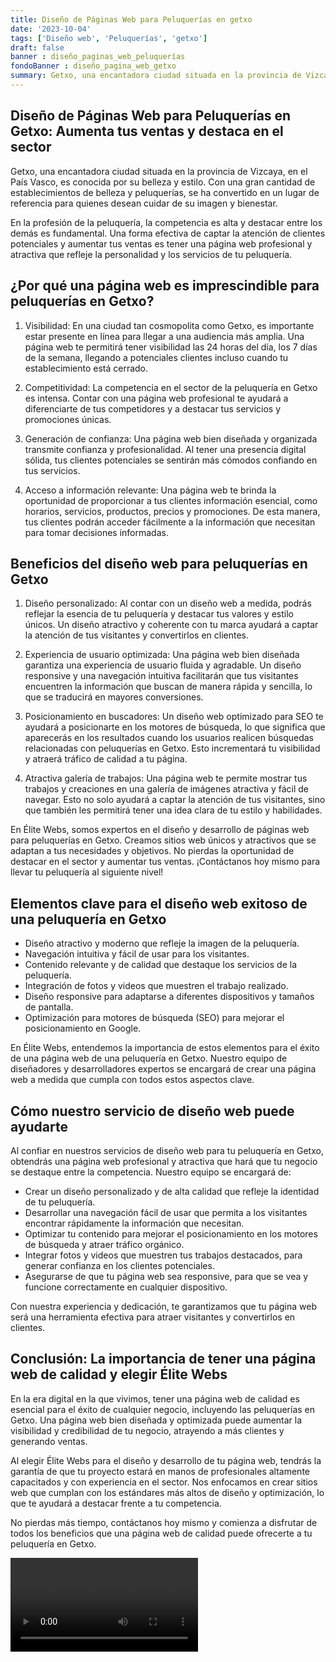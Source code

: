 ```yaml
---
title: Diseño de Páginas Web para Peluquerías en getxo
date: '2023-10-04'
tags: ['Diseño web', 'Peluquerías', 'getxo']
draft: false
banner : diseño_paginas_web_peluquerías
fondoBanner : diseño_pagina_web_getxo
summary: Getxo, una encantadora ciudad situada en la provincia de Vizcaya, en el País Vasco, es conocida por su belleza y estilo. Con una gran cantidad de establecimientos de belleza y peluquerías, se ha convertido en un lugar de referencia para quienes desean cuidar de su imagen y bienestar.
---
```


## Diseño de Páginas Web para Peluquerías en Getxo: Aumenta tus ventas y destaca en el sector

Getxo, una encantadora ciudad situada en la provincia de Vizcaya, en el País Vasco, es conocida por su belleza y estilo. Con una gran cantidad de establecimientos de belleza y peluquerías, se ha convertido en un lugar de referencia para quienes desean cuidar de su imagen y bienestar.

En la profesión de la peluquería, la competencia es alta y destacar entre los demás es fundamental. Una forma efectiva de captar la atención de clientes potenciales y aumentar tus ventas es tener una página web profesional y atractiva que refleje la personalidad y los servicios de tu peluquería.

## ¿Por qué una página web es imprescindible para peluquerías en Getxo?

1. Visibilidad: En una ciudad tan cosmopolita como Getxo, es importante estar presente en línea para llegar a una audiencia más amplia. Una página web te permitirá tener visibilidad las 24 horas del día, los 7 días de la semana, llegando a potenciales clientes incluso cuando tu establecimiento está cerrado.

2. Competitividad: La competencia en el sector de la peluquería en Getxo es intensa. Contar con una página web profesional te ayudará a diferenciarte de tus competidores y a destacar tus servicios y promociones únicas.

3. Generación de confianza: Una página web bien diseñada y organizada transmite confianza y profesionalidad. Al tener una presencia digital sólida, tus clientes potenciales se sentirán más cómodos confiando en tus servicios.

4. Acceso a información relevante: Una página web te brinda la oportunidad de proporcionar a tus clientes información esencial, como horarios, servicios, productos, precios y promociones. De esta manera, tus clientes podrán acceder fácilmente a la información que necesitan para tomar decisiones informadas.

## Beneficios del diseño web para peluquerías en Getxo

1. Diseño personalizado: Al contar con un diseño web a medida, podrás reflejar la esencia de tu peluquería y destacar tus valores y estilo únicos. Un diseño atractivo y coherente con tu marca ayudará a captar la atención de tus visitantes y convertirlos en clientes.

2. Experiencia de usuario optimizada: Una página web bien diseñada garantiza una experiencia de usuario fluida y agradable. Un diseño responsive y una navegación intuitiva facilitarán que tus visitantes encuentren la información que buscan de manera rápida y sencilla, lo que se traducirá en mayores conversiones.

3. Posicionamiento en buscadores: Un diseño web optimizado para SEO te ayudará a posicionarte en los motores de búsqueda, lo que significa que aparecerás en los resultados cuando los usuarios realicen búsquedas relacionadas con peluquerías en Getxo. Esto incrementará tu visibilidad y atraerá tráfico de calidad a tu página.

4. Atractiva galería de trabajos: Una página web te permite mostrar tus trabajos y creaciones en una galería de imágenes atractiva y fácil de navegar. Esto no solo ayudará a captar la atención de tus visitantes, sino que también les permitirá tener una idea clara de tu estilo y habilidades.

En Élite Webs, somos expertos en el diseño y desarrollo de páginas web para peluquerías en Getxo. Creamos sitios web únicos y atractivos que se adaptan a tus necesidades y objetivos. No pierdas la oportunidad de destacar en el sector y aumentar tus ventas. ¡Contáctanos hoy mismo para llevar tu peluquería al siguiente nivel!

<GifSeo />

<Cta />

## Elementos clave para el diseño web exitoso de una peluquería en Getxo

- Diseño atractivo y moderno que refleje la imagen de la peluquería.
- Navegación intuitiva y fácil de usar para los visitantes.
- Contenido relevante y de calidad que destaque los servicios de la peluquería.
- Integración de fotos y videos que muestren el trabajo realizado.
- Diseño responsive para adaptarse a diferentes dispositivos y tamaños de pantalla.
- Optimización para motores de búsqueda (SEO) para mejorar el posicionamiento en Google.

En Élite Webs, entendemos la importancia de estos elementos para el éxito de una página web de una peluquería en Getxo. Nuestro equipo de diseñadores y desarrolladores expertos se encargará de crear una página web a medida que cumpla con todos estos aspectos clave.

## Cómo nuestro servicio de diseño web puede ayudarte

Al confiar en nuestros servicios de diseño web para tu peluquería en Getxo, obtendrás una página web profesional y atractiva que hará que tu negocio se destaque entre la competencia. Nuestro equipo se encargará de:

- Crear un diseño personalizado y de alta calidad que refleje la identidad de tu peluquería.
- Desarrollar una navegación fácil de usar que permita a los visitantes encontrar rápidamente la información que necesitan.
- Optimizar tu contenido para mejorar el posicionamiento en los motores de búsqueda y atraer tráfico orgánico.
- Integrar fotos y videos que muestren tus trabajos destacados, para generar confianza en los clientes potenciales.
- Asegurarse de que tu página web sea responsive, para que se vea y funcione correctamente en cualquier dispositivo.

Con nuestra experiencia y dedicación, te garantizamos que tu página web será una herramienta efectiva para atraer visitantes y convertirlos en clientes.

## Conclusión: La importancia de tener una página web de calidad y elegir Élite Webs

En la era digital en la que vivimos, tener una página web de calidad es esencial para el éxito de cualquier negocio, incluyendo las peluquerías en Getxo. Una página web bien diseñada y optimizada puede aumentar la visibilidad y credibilidad de tu negocio, atrayendo a más clientes y generando ventas.

Al elegir Élite Webs para el diseño y desarrollo de tu página web, tendrás la garantía de que tu proyecto estará en manos de profesionales altamente capacitados y con experiencia en el sector. Nos enfocamos en crear sitios web que cumplan con los estándares más altos de diseño y optimización, lo que te ayudará a destacar frente a tu competencia.

No pierdas más tiempo, contáctanos hoy mismo y comienza a disfrutar de todos los beneficios que una página web de calidad puede ofrecerte a tu peluquería en Getxo.

<Video />

<CtaBot job='Peluquerías' city='getxo'/>

<Gmaps query='getxo+españa+maps' />